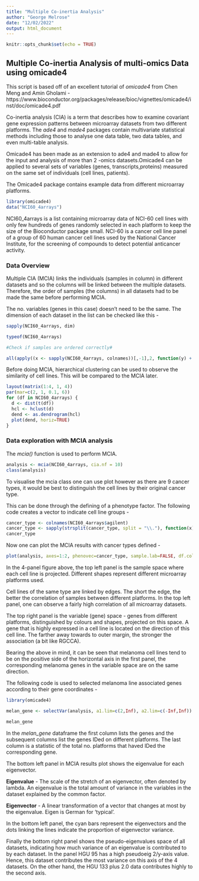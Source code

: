 ---
title: "Multiple Co-inertia Analysis"
author: "George Melrose"
date: "12/02/2022"
output: html_document
---

```{r setup, include=FALSE}
knitr::opts_chunk$set(echo = TRUE)
```

## Multiple Co-inertia Analysis of multi-omics Data using omicade4

This script is based off of an excellent tutorial of *omicade4* from Chen Meng and Amin Gholami - https://www.bioconductor.org/packages/release/bioc/vignettes/omicade4/inst/doc/omicade4.pdf

Co-inertia analysis (CIA) is a term that describes how to examine covariant gene expression patterns between microarray datasets from two different platforms. The *ade4* and *made4* packages contain multivariate statistical methods including those to analyse one data table, two data tables, and even multi-table analysis. 

Omicade4 has been made as an extension to ade4 and made4 to allow for the input and analysis of more than 2 -omics datasets.Omicade4 can be applied to several sets of variables (genes, transcripts,proteins) measured on the same set of individuals (cell lines, patients).

The Omicade4 package contains example data from different microarray platforms.
```{r}
library(omicade4)
data("NCI60_4arrays")
```

NCI60_4arrays is a list containing microarray data of NCI-60 cell lines with only few hundreds of genes randomly selected in each platform to keep the size of the Bioconductor package small. NCI-60 is a cancer cell line panel of a group of 60 human cancer cell lines used by the National Cancer Institute, for the screening of compounds to detect potential anticancer activity. 

### Data Overview 

Multiple CIA (MCIA) links the individuals (samples in column) in different datasets and so the columns will be linked between the multiple datasets. Therefore, the order of samples (the columns) in all datasets had to be made the same before performing MCIA.

The no. variables (genes in this case) doesn't need to be the same. The dimension of each dataset in the list can be checked like this - 

```{r}
sapply(NCI60_4arrays, dim)

typeof(NCI60_4arrays)

#Check if samples are ordered correctly#

all(apply((x <- sapply(NCI60_4arrays, colnames))[,-1],2, function(y) + identical(y, x[,1])))
```
Before doing MCIA, hierarchical clustering can be used to observe the similarity of cell lines. This will be compared to the MCIA later.

```{r, echo=FALSE}
layout(matrix(1:4, 1, 4))
par(mar=c(2, 1, 0.1, 6))
for (df in NCI60_4arrays) {
  d <- dist(t(df))
  hcl <- hclust(d)
  dend <- as.dendrogram(hcl)
  plot(dend, horiz=TRUE)
}
```

### Data exploration with MCIA analysis

The *mcia()* function is used to perform MCIA.
```{r}
analysis <- mcia(NCI60_4arrays, cia.nf = 10)
class(analysis)
```
To visualise the mcia class one can use plot however as there are 9 cancer types, it would be best to distinguish the cell lines by their original cancer type.

This can be done through the defining of a phenotype factor. The following code creates a vector to indicate cell line groups - 
```{r}
cancer_type <- colnames(NCI60_4arrays$agilent)
cancer_type <- sapply(strsplit(cancer_type, split = "\\."), function(x) x[1])
cancer_type
```
Now one can plot the MCIA results with cancer types defined - 
```{r, echo=FALSE}
plot(analysis, axes=1:2, phenovec=cancer_type, sample.lab=FALSE, df.color=1:4)
```
In the 4-panel figure above, the top left panel is the sample space where each cell line is projected. Different shapes represent different microarray platforms used.

Cell lines of the same type are linked by edges. The short the edge, the better the correlation of samples between different platforms. In the top left panel, one can observe a fairly high correlation of all microarray datasets.

The top right panel is the variable (gene) space - genes from different platforms, distinguished by colours and shapes, projected on this space. A gene that is highly expressed in a cell line is located on the direction of this cell line. The farther away towards to outer margin, the stronger the association (a bit like RGCCA). 

Bearing the above in mind, it can be seen that melanoma cell lines tend to be on the positive side of the horizontal axis in the first panel, the corresponding melanoma genes in the variable space are on the same direction. 

The following code is used to selected melanoma line associated genes according to their gene coordinates - 

```{r}
library(omicade4)

melan_gene <- selectVar(analysis, a1.lim=c(2,Inf), a2.lim=c(-Inf,Inf))

melan_gene
```

In the *melan_gene* dataframe the first column lists the genes and the subsequent columns list the genes IDed on different platforms. The last column is a statistic of the total no. platforms that haved IDed the corresponding gene. 

The bottom left panel in MCIA results plot shows the eigenvalue for each eigenvector.

**Eigenvalue** - The scale of the stretch of an eigenvector, often denoted by lambda. An eigenvalue is the total amount of variance in the variables in the dataset explained by the common factor.

**Eigenvector** - A linear transformation of a vector that changes at most by the eigenvalue. Eigen is German for 'typical'. 

In the bottom left panel, the cyan bars represent the eigenvectors and the dots linking the lines indicate the proportion of eigenvector variance. 

Finally the bottom right panel shows the pseudo-eigenvalues space  of all datasets, indicating how much variance of an eigenvalue is contributed to by each dataset. In the panel HGU 95 has a high pseudoeig 2/y-axis value. Hence, this dataset contributes the most variance on this axis of the 4 datasets. On the other hand, the HGU 133 plus 2.0 data contributes highly to the second axis. 


